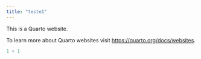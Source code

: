 ```yaml
---
title: "teste1"
---
```


This is a Quarto website.

To learn more about Quarto websites visit <https://quarto.org/docs/websites>.

```r
1 + 1
```
